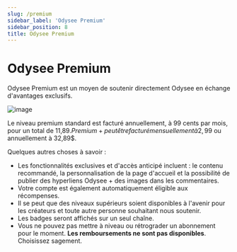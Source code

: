 ```yaml
---
slug: /premium
sidebar_label: 'Odysee Premium'
sidebar_position: 8
title: Odysee Premium
---
```


# Odysee Premium

Odysee Premium est un moyen de soutenir directement Odysee en échange d'avantages exclusifs.

![image](https://user-images.githubusercontent.com/80921344/196500541-1f0140eb-7d18-4e13-b7bc-8b43bfdda828.png)

Le niveau premium standard est facturé annuellement, à 99 cents par mois, pour un total de 11,89$. Premium+ peut être facturé mensuellement à 2,99$ ou annuellement à 32,89$.

Quelques autres choses à savoir :

- Les fonctionnalités exclusives et d'accès anticipé incluent : le contenu recommandé, la personnalisation de la page d'accueil et la possibilité de publier des hyperliens Odysee + des images dans les commentaires.
- Votre compte est également automatiquement éligible aux récompenses.
- Il se peut que des niveaux supérieurs soient disponibles à l'avenir pour les créateurs et toute autre personne souhaitant nous soutenir.
- Les badges seront affichés sur un seul chaîne.
- Vous ne pouvez pas mettre à niveau ou rétrograder un abonnement pour le moment. **Les remboursements ne sont pas disponibles**. Choisissez sagement.
